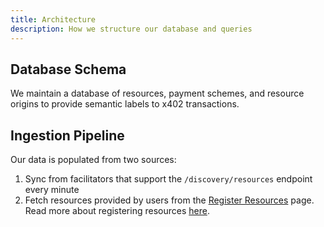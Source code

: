 ```yaml
---
title: Architecture
description: How we structure our database and queries
---
```



## Database Schema

We maintain a database of resources, payment schemes, and resource origins to provide semantic labels to x402 transactions.

<DatabaseSchema />

## Ingestion Pipeline

Our data is populated from two sources:

1. Sync from facilitators that support the `/discovery/resources` endpoint every minute
2. Fetch resources provided by users from the [Register Resources](https://x402.xyz/resources/register) page. Read more about registering resources [here](https://x402.xyz/resources/register).
